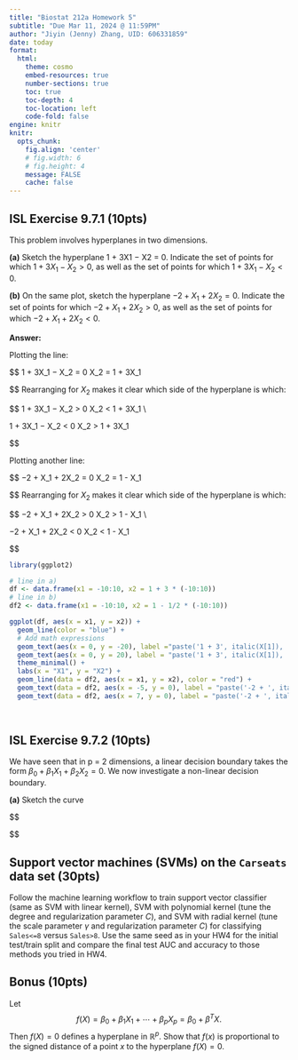 ```yaml
---
title: "Biostat 212a Homework 5"
subtitle: "Due Mar 11, 2024 @ 11:59PM"
author: "Jiyin (Jenny) Zhang, UID: 606331859"
date: today
format:
  html:
    theme: cosmo
    embed-resources: true
    number-sections: true
    toc: true
    toc-depth: 4
    toc-location: left
    code-fold: false
engine: knitr
knitr:
  opts_chunk: 
    fig.align: 'center'
    # fig.width: 6
    # fig.height: 4
    message: FALSE
    cache: false
---
```


## ISL Exercise 9.7.1 (10pts)

This problem involves hyperplanes in two dimensions.

__(a)__ Sketch the hyperplane 1 + 3X1 − X2 = 0. Indicate the set of points for 
which $1+3X_1 −X_2 > 0$, as well as the set of points for which 
$1 + 3X_1 − X_2 < 0$.

__(b)__ On the same plot, sketch the hyperplane $−2 + X_1 + 2X_2 = 0$. Indicate 
the set of points for which $−2 + X_1 + 2X_2 > 0$, as well as the set of points 
for which $−2+X_1+2X_2 <0$.

**Answer:**

Plotting the line:

$$
1 + 3X_1 − X_2 = 0 \Leftrightarrow X_2 = 1 + 3X_1

$$
Rearranging for $X_2$ makes it clear which side of the hyperplane is which:

$$
1 + 3X_1 − X_2 > 0 \Leftrightarrow X_2 < 1 + 3X_1 \\

1 + 3X_1 − X_2 < 0 \Leftrightarrow X_2 > 1 + 3X_1

$$

Plotting another line:

$$
−2 + X_1 + 2X_2 = 0 \Leftrightarrow X_2 = 1 - \frac{1}{2}X_1

$$
Rearranging for $X_2$ makes it clear which side of the hyperplane is which:

$$
−2 + X_1 + 2X_2 > 0 \Leftrightarrow  X_2 > 1 - \frac{1}{2}X_1 \\

−2 + X_1 + 2X_2 < 0 \Leftrightarrow X_2 < 1 - \frac{1}{2}X_1

$$

```r
library(ggplot2)

# line in a)
df <- data.frame(x1 = -10:10, x2 = 1 + 3 * (-10:10))
# line in b)
df2 <- data.frame(x1 = -10:10, x2 = 1 - 1/2 * (-10:10))

ggplot(df, aes(x = x1, y = x2)) +
  geom_line(color = "blue") + 
  # Add math expressions
  geom_text(aes(x = 0, y = -20), label ="paste('1 + 3', italic(X[1]), ' - ', italic(X[2]), ' > 0')", color = "blue", parse = TRUE) + 
  geom_text(aes(x = 0, y = 20), label = "paste('1 + 3', italic(X[1]), ' - ', italic(X[2]), ' < 0')", color = "blue", parse = TRUE) + 
  theme_minimal() +
  labs(x = "X1", y = "X2") +
  geom_line(data = df2, aes(x = x1, y = x2), color = "red") +
  geom_text(data = df2, aes(x = -5, y = 0), label = "paste('-2 + ', italic(X[1]), ' + 2', italic(X[2]), ' < 0')", color = "red", parse = TRUE) +
  geom_text(data = df2, aes(x = 7, y = 0), label = "paste('-2 + ', italic(X[1]), ' + 2', italic(X[2]), ' > 0')", color = "red", parse = TRUE) 
  
  
```




## ISL Exercise 9.7.2 (10pts)

We have seen that in p = 2 dimensions, a linear decision boundary takes the form 
$\beta_0 +\beta_1X_1 +\beta_2X_2 = 0$. We now investigate a non-linear decision 
boundary.

__(a)__ Sketch the curve

$$

$$

## Support vector machines (SVMs) on the `Carseats` data set (30pts)

Follow the machine learning workflow to train support vector classifier (same as SVM with linear kernel), SVM with polynomial kernel (tune the degree and regularization parameter $C$), and SVM with radial kernel (tune the scale parameter $\gamma$ and regularization parameter $C$) for classifying `Sales<=8` versus `Sales>8`. Use the same seed as in your HW4 for the initial test/train split and compare the final test AUC and accuracy to those methods you tried in HW4.

## Bonus (10pts)

Let
$$
f(X) = \beta_0 + \beta_1 X_1 + \cdots + \beta_p X_p = \beta_0 + \beta^T X. 
$$
Then $f(X)=0$ defines a hyperplane in $\mathbb{R}^p$. Show that $f(x)$ is proportional to the signed distance of a point $x$ to the hyperplane $f(X) = 0$. 
